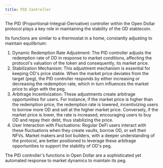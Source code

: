 ```yaml
---
title: PID Controller
---
```


The PID (Proportional-Integral-Derivative) controller within the Open Dollar protocol plays a key role in maintaining the stability of the OD stablecoin.

Its functions are similar to a thermostat in a home, constantly adjusting to maintain equilibrium:

1. Dynamic Redemption Rate Adjustment: The PID controller adjusts the redemption rate of OD in response to market conditions, affecting the protocol's valuation of the token and consequently, its market price.
2. Stabilization Mechanism: This adjustment mechanism is essential for keeping OD's price stable. When the market price deviates from the target (peg), the PID controller responds by either increasing or decreasing the redemption rate, which in turn influences the market price to align with the peg.
3. Arbitrage Incentivization: These adjustments create arbitrage opportunities for users. For instance, if the market price is higher than the redemption price, the redemption rate is lowered, incentivizing users to borrow more OD and sell at the higher market price. Conversely, if the market price is lower, the rate is increased, encouraging users to buy OD and repay their debt, thus stabilizing the price.
4. User Interaction with Fluctuations: Regular DeFi users interact with these fluctuations when they create vaults, borrow OD, or sell their NFVs. Market makers and bot builders, with a deeper understanding of the protocol, are better positioned to leverage these arbitrage opportunities to support the stability of OD's peg.

The PID controller's functions in Open Dollar are a sophisticated yet automated response to market dynamics to maintain its peg.
